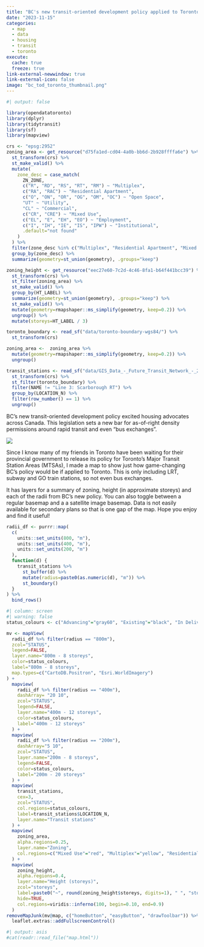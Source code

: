 ```yaml
---
title: "BC's new transit-oriented development policy applied to Toronto"
date: "2023-11-15"
categories:
  - map
  - data
  - housing
  - transit
  - toronto
execute: 
  cache: true
  freeze: true
link-external-newwindow: true
link-external-icon: false
image: "bc_tod_toronto_thumbnail.png"
---
```


```r
#| output: false

library(opendatatoronto)
library(dplyr)
library(tidytransit)
library(sf)
library(mapview)

crs <- "epsg:2952"
zoning_area <- get_resource("d75fa1ed-cd04-4a0b-bb6d-2b928ffffa6e") %>%
  st_transform(crs) %>%
  st_make_valid() %>%
  mutate(
    zone_desc = case_match(
      ZN_ZONE,
      c("R", "RD", "RS", "RT", "RM") ~ "Multiplex",
      c("RA", "RAC") ~ "Residential Apartment",
      c("O", "ON", "OR", "OG", "OM", "OC") ~ "Open Space",
      "UT" ~ "Utility",
      "CL" ~ "Commercial",
      c("CR", "CRE") ~ "Mixed Use",
      c("EL", "E", "EH", "EO") ~ "Employment",
      c("I", "IH", "IE", "IS", "IPW") ~ "Institutional",
      .default="not found"
    )
  ) %>%
  filter(zone_desc %in% c("Multiplex", "Residential Apartment", "Mixed Use")) %>%
  group_by(zone_desc) %>%
  summarize(geometry=st_union(geometry), .groups="keep")

zoning_height <- get_resource("eec27e60-7c2d-4c46-8fa1-b64f441bcc39") %>%
  st_transform(crs) %>%
  st_filter(zoning_area) %>%
  st_make_valid() %>%
  group_by(HT_LABEL) %>%
  summarize(geometry=st_union(geometry), .groups="keep") %>%
  st_make_valid() %>%
  mutate(geometry=rmapshaper::ms_simplify(geometry, keep=0.2)) %>%
  ungroup() %>%
  mutate(storeys=HT_LABEL / 3)

toronto_boundary <- read_sf("data/toronto-boundary-wgs84/") %>%
  st_transform(crs)

zoning_area <-  zoning_area %>%
  mutate(geometry=rmapshaper::ms_simplify(geometry, keep=0.2)) %>%
  ungroup()

transit_stations <- read_sf("data/GIS_Data_-_Future_Transit_Network_-_2023-05-12/") %>%
  st_transform(crs) %>%
  st_filter(toronto_boundary) %>%
  filter(NAME != "Line 3: Scarborough RT") %>%
  group_by(LOCATION_N) %>%
  filter(row_number() == 1) %>%
  ungroup()
```

BC's new transit-oriented development policy excited housing advocates across Canada. This legislation sets a new bar for as-of-right density permissions around rapid transit and even "bus exchanges".

![](bc_tod_chart.png)

Since I know many of my friends in Toronto have been waiting for their provincial government to release its policy for Toronto's Major Transit Station Areas (MTSAs), I made a map to show just how game-changing BC's policy would be if applied to Toronto. This is only including LRT, subway and GO train stations, so not even bus exchanges.

It has layers for a summary of zoning, height (in approximate storeys) and each of the radii from BC's new policy. You can also toggle between a regular basemap and a a satellite image basemap. Data is not easily available for secondary plans so that is one gap of the map. Hope you enjoy and find it useful!

```r
radii_df <- purrr::map(
  c(
    units::set_units(800, "m"), 
    units::set_units(400, "m"), 
    units::set_units(200, "m")
  ),
  function(d) {
    transit_stations %>% 
      st_buffer(d) %>% 
      mutate(radius=paste0(as.numeric(d), "m")) %>%
      st_boundary()
  }
) %>%
  bind_rows()
```

```r
#| column: screen
#| warning: false
status_colours <- c("Advancing"="gray60", "Existing"="black", "In Delivery"="grey20", "Proposed"="grey40")

mv <- mapView(
  radii_df %>% filter(radius == "800m"),
  zcol="STATUS",
  legend=FALSE,
  layer.name="800m - 8 storeys",
  color=status_colours,
  label="800m - 8 storeys",
  map.types=c("CartoDB.Positron", "Esri.WorldImagery")
) +
  mapview(
    radii_df %>% filter(radius == "400m"), 
    dashArray= "20 10",
    zcol="STATUS",
    legend=FALSE,
    layer.name="400m - 12 storeys",
    color=status_colours,
    label="400m - 12 storeys"
  ) +
  mapview(
    radii_df %>% filter(radius == "200m"), 
    dashArray="5 10",
    zcol="STATUS",
    layer.name="200m - 8 storeys",
    legend=FALSE,
    color=status_colours,
    label="200m - 20 storeys"
  ) +
  mapview(
    transit_stations, 
    cex=3,
    zcol="STATUS",
    col.regions=status_colours,
    label=transit_stations$LOCATION_N,
    layer.name="Transit stations"
  ) +
  mapview(
    zoning_area, 
    alpha.regions=0.25, 
    layer.name="Zoning",
    col.regions=c("Mixed Use"="red", "Multiplex"="yellow", "Residential Apartment"="orange")
  ) +
  mapview(
    zoning_height,
    alpha.regions=0.4,
    layer.name="Height (storeys)",
    zcol="storeys",
    label=paste0("~", round(zoning_height$storeys, digits=1), " ", "storeys"),
    hide=TRUE,
    col.regions=viridis::inferno(100, begin=0.10, end=0.9)
  )
removeMapJunk(mv@map, c("homeButton", "easyButton", "drawToolbar")) %>%
  leaflet.extras::addFullscreenControl()
```

::: column-screen
```r
#| output: asis
#cat(readr::read_file("map.html"))
```
:::
